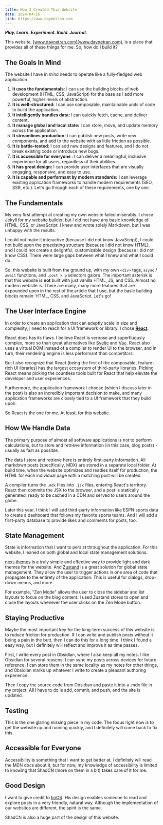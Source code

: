 ```yaml
---
title: How I Created This Website
date: 2024-04-16
link: https://www.daynetran.com
---
```

***Play. Learn. Experiment. Build. Journal.***

This website, [www.daynetran.com](www.daynetran.com), is a place that provides all of these things for me. So, how do I build it?

## The Goals In Mind

The website I have in mind needs to operate like a fully-fledged web application. 

1. **It uses the fundamentals**: I can use the building blocks of web development (HTML, CSS, JavaScript) for the base as I add more powerful, higher levels of abstraction.
2. **It is well-structured:** I can use composable, maintainable units of code to build the application.
3. **It intelligently handles data:** I can quickly fetch, cache, and deliver content. 
4. **It manage global and local state:** I can store, move, and update memory across the application.
5. **It streamlines production:** I can publish new posts, write new components, and add to the website with as little friction as possible.
6. **It is battle-tested:** I can add new designs and features, and I do not break existing code or introduce new bugs.
7. **It is accessible for everyone** : I can deliver a meaningful, inclusive experience for all users, regardless of their abilities.
8. **It has great design:** I can provide user interfaces that are visually engaging, responsive, and easy to use.
9. **It is capable and performant by modern standards:** I can leverage existing application frameworks to handle modern requirements (SEO, SSR, etc.).
Let's go through each of these requirements, one by one.

## The Fundamentals

My very first attempt at creating my own website failed miserably. I chose Jekyll for my website builder, but I did not have any basic knowledge of HTML, CSS, or JavaScript. I knew and wrote solely Markdown, but I was unhappy with the results. 

I could not make it interactive (because I did not know JavaScript), I could not build upon the preexisting structure (because I did not know HTML), and I could not create a delightful, customizable design (because I did not know CSS). There were large gaps between what I knew and what I could do.

So, this website is built from the ground up, with my own `<div>` tags, `async` / `await` functions, and `.post > p` selectors galore. The important asterisk is that this website is **not** built with just vanilla HTML, JS, and CSS. Almost no modern website is. There are many, many more features that are expounded upon in the rest of the article that I use, but the basic building blocks remain: HTML, CSS, and JavaScript. Let's go!

## The User Interface Engine

In order to create an application that can adeptly scale in size and complexity, I need to reach for a UI framework or library. I chose **[React](https://react.dev)**. 

React does has its flaws. I believe React is verbose and superfluously complex, more so than great alternatives like [Svelte](https://svelte.dev) and [Vue](https://vuejs.org/). React also uses a virtual DOM instead of a compiler to render UI to the browser, and in turn, their rendering engine is less performant than competitors.

But I also recognize that React (being the first of the composable, feature-rich UI libraries) has the largest ecosystem of third-party libraries. Picking React means picking the countless tools built for React that help elevate the developer and user experiences.

Furthermore, the application framework I choose (which I discuss later in the post) is also an incredibly important decision to make, and many application frameworks are closely tied to a UI framework that they build upon.

So React is the one for me. At least, for this website.

## How We Handle Data

The primary purpose of almost all software applications is not to perform calculations, but to store and retrieve information (in this case, blog posts) - usually as fast as possible. 

The data I store and retrieve here is entirely first-party information. All markdown posts (specifically, MDX) are stored in a separate local folder. At build time, when the website optimizes and readies itself for production, the HTML for each individual page with a matching post will be created.

A compiler turns the `.mdx` files into `.jsx` files, entering React's territory. React then commits the JSX to the browser, and a post is statically generated, ready to be cached in a CDN and served to users around the globe.

Later this year, I think I will add third-party information like ESPN sports data to create a dashboard that follows my favorite sports teams. And I will add a first-party database to provide likes and comments for posts, too.

## State Management

State is information that I want to persist throughout the application. For this website, I leaned on both global and local state management solutions.

[next-themes](https://github.com/pacocoursey/next-themes) is a truly simple and effective way to provide light and dark themes for the website. And [Zustand](https://docs.pmnd.rs/zustand/getting-started/introduction) is a great solution for global state management. They allow the user to trigger actions in one area of code that propagate to the entirety of the application. This is useful for dialogs, drop-down menus, and more.

For example, "Zen Mode" allows the user to close the sidebar and list layouts to focus on the blog content. I used Zustand stores to open and close the layouts whenever the user clicks on the Zen Mode button.

## Staying Productive

Maybe the most important key for the long-term success of this website is to reduce friction for production. If I can write and publish posts without it being a pain in the butt, then I can do this for a long time. I think I found a easy way, but I definitely will reflect and improve it as time passes.

First, I write every post in Obsidian, where I also keep all my notes. I like Obsidian for several reasons: I can sync my posts across devices for future reference, I can store them in the same locality as my notes for other things, and Obsidian marks up whatever I write to create a pleasant authoring experience.

Then I copy the source code from Obsidian and paste it into a .mdx file in my project. All I have to do is add, commit, and push, and the site is updated. 

## Testing

This is the one glaring missing piece in my code.  The focus right now is to get the website up and running quickly, and I definitely will come back to fix this.

## Accessible for Everyone

Accessibility is something that I want to get better at. I definitely will read the MDN docs about it, but for now, my knowledge of accessibility is limited to knowing that ShadCN (more on them in a bit) takes care of it for me.

## Good Design

I want to give credit to [briOS](https://www.brianlovin.com). His design enables someone to read and explore posts in a very friendly, natural way. Although the implementation of our websites are different, the spirit is the same. 

ShadCN is also a huge part of the design of this website. 

